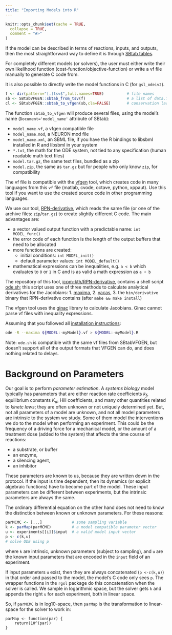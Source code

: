 ```yaml
---
title: "Importing Models into R"
---
```


```r
knitr::opts_chunk$set(cache = TRUE,
  collapse = TRUE,
  comment = "#>"
)
```

If the model can be described in terms of reactions, inputs, and
outputs, then the most straightforward way to define it is through
[SBtab tables](./SBtab.html). 

For completely different models (or solvers), the user must either write their own
likelihood function (cost-function/objective-function) or write a vf
file manually to generate C code from.

It is also possible to directly write the model functions in C (for `gsl_odeiv2`).

```R
f <- dir(pattern="[.]tsv$",full.names=TRUE)          # file names
sb <- SBtabVFGEN::sbtab_from_tsv(f)                  # a list of data.frames
cl <- SBtabVFGEN::sbtab_to_vfgen(sb,cla=FALSE)       # conservation laws, if any
```

The function `sbtab_to_vfgen` will produce several files, using the
model's name (`Document='model_name'` attribute of SBtab):

- `model_name.vf`, a vfgen compatible file
- `model_name.mod`, a NEURON mod file
- `model_name.xml`, an SBML file, if you have the R bindings to libsbml installed in R and libsbml in your system
- `*.txt`, the math for the ODE system, not tied to any specification (human readable math text files)
- `model.tar.gz`, the same text files, bundled as a zip
- `model.zip`, the same as `tar.gz` but for people who only know `zip`, for compatibility

The vf file is compatible with the
[vfgen](https://warrenweckesser.github.io/vfgen/) tool, which creates
code in many languages from this `vf` file (matlab, cvode, octave,
python, xppaut). Use this tool if you want to use the created source
code in other programming languages.

We use our tool, [RPN-derivative](github.com/icpm-kth/RPN-derivative),
which reads the same file (or one of the archive files:
`zip`/`tar.gz`) to create slightly different C code. The main
advantages are:

- a vector valued output function with a predictable name: `int MODEL_func()`
- the error code of each function is the length of the output buffers that need to be allocated
- more functions are created:
    + initial conditions: `int MODEL_init()`
	+ default parameter values: `int MODEL_default()`
- mathematical expressions can be inequalities, e.g. `a < b` which
  evaluates to `0` or `1` in C and is as valid a math expression as
  `a + b` 

The repository of this tool, [icpm-kth/RPN-derivative](icpm-kth/RPN-derivative),
contains a shell script [ode.sh](icpm-kth/RPN/derivative/sh/ode.sh);
this script uses one of three methods to calculate analytical
derivatives for the Jacobians:
1. [maxima](https://maxima.sourceforge.io/),
2. [yacas](https://yacas.readthedocs.io/en/latest/),
3. the `bin/derivative` binary that RPN-derivative contains (after `make && make install`)

The vfgen tool uses the [ginac](https://www.ginac.de/) library to calculate Jacobians. 
Ginac cannot parse vf files with inequality expressions.

Assuming that you followed all [installation instructions](articles/installation.html):

```sh
ode -R --maxima ${MODEL:-myModel}.vf > ${MODEL:-myModel}.R 
```

Note: `ode.sh` is compatible with the same vf files from SBtabVFGEN,
but doesn't support all of the output formats that VFGEN can do, and
does nothing related to delays.

# Background on Parameters

Our goal is to perform *parameter estimation*. A *systems biology*
model typically has parameters that are either reaction rate
coefficients $k_f$, equilibrium constants $K_d$, Hill coefficients,
and many other quantities related to *kinetc laws*; they are often
unknown or not uniquely determined yet. But, not all parameters of a
model are unknown, and not all model parameters are intrinsic to the
system we study. Some of them model the interventions we do to the
model when performing an experiment. This could be the frequency of a
driving force for a mechanical model, or the amount of a treatment
dose (added to the system) that affects the time course of reactions:

- a substrate, or buffer
- an enzyme,
- a silencing agent,
- an inhibitor

These parameters are known to us, because they are written down in the
protocol. If the input is time dependent, then its dynamics (or
explicit algebraic functions) have to become part of the model. These
input parameters can be different between experiments, but the
intrinsic parameters are always the same.

The ordinary differential equation on the other hand does not need to
know the distinction between known or unknown parameters. For these
reasons:

```R
parMCMC <- [...]             # some sampling variable
k <- parMap(parMCMC)         # a model compatible parameter vector
u <- experiments[[i]]$input  # a valid model input vector
p <- c(k,u)
# solve ODE using p
```

where `k` are intrinsic, unknown parameters (subject to sampling), and
`u` are the known input parameters that are encoded in the `input`
field of an experiment.

If input parameters `u` exist, then they are always concatenated (`p <-c(k,u)`) 
in that order and passed to the model, the model's C code
only sees `p`. The wrapper functions in the `rgsl` package do this
concatenation when the solver is called. We sample in
logarithmic space, but the solver gets `k` and appends
the right `u` for each experiment, both in linear space.

So, if `parMCMC` is in log10-space, then `parMap` is the
transformation to linear-space for the solver to work in:

```
parMap <- function(par) {
    return(10^(par))
}
```
